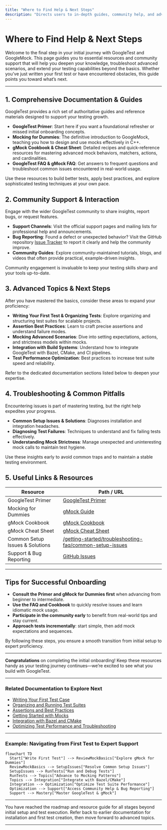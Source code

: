 ```yaml
---
title: "Where to Find Help & Next Steps"
description: "Directs users to in-depth guides, community help, and advanced documentation for when they’re ready to go further or need specialized assistance, completing the initial onboarding journey."
---
```


# Where to Find Help & Next Steps

Welcome to the final step in your initial journey with GoogleTest and GoogleMock. This page guides you to essential resources and community support that will help you deepen your knowledge, troubleshoot advanced scenarios, and extend your testing capabilities beyond the basics. Whether you’ve just written your first test or have encountered obstacles, this guide points you toward what’s next.

---

## 1. Comprehensive Documentation & Guides

GoogleTest provides a rich set of authoritative guides and reference materials designed to support your testing growth.

- **GoogleTest Primer**: Start here if you want a foundational refresher or missed initial onboarding concepts.
- **Mocking for Dummies**: The definitive introduction to GoogleMock, teaching you how to design and use mocks effectively in C++.
- **gMock Cookbook & Cheat Sheet**: Detailed recipes and quick-reference resources for mastering advanced mock behaviors, matchers, actions, and cardinalities.
- **GoogleTest FAQ & gMock FAQ**: Get answers to frequent questions and troubleshoot common issues encountered in real-world usage.

Use these resources to build better tests, apply best practices, and explore sophisticated testing techniques at your own pace.

## 2. Community Support & Interaction

Engage with the wider GoogleTest community to share insights, report bugs, or request features.

- **Support Channels**: Visit the official support pages and mailing lists for professional help and announcements.
- **Bug Reporting**: Found a defect or unexpected behavior? Visit the GitHub repository [Issue Tracker](https://github.com/google/googletest/issues) to report it clearly and help the community improve.
- **Community Guides**: Explore community-maintained tutorials, blogs, and videos that often provide practical, example-driven insights.

Community engagement is invaluable to keep your testing skills sharp and your tools up-to-date.

## 3. Advanced Topics & Next Steps

After you have mastered the basics, consider these areas to expand your proficiency:

- **Writing Your First Test & Organizing Tests**: Explore organizing and structuring test suites for scalable projects.
- **Assertion Best Practices**: Learn to craft precise assertions and understand failure modes.
- **Mocking Advanced Scenarios**: Dive into setting expectations, actions, and strictness models within mocks.
- **Integration with Build Systems**: Understand how to integrate GoogleTest with Bazel, CMake, and CI pipelines.
- **Test Performance Optimization**: Best practices to increase test suite speed and reliability.

Refer to the dedicated documentation sections listed below to deepen your expertise.

## 4. Troubleshooting & Common Pitfalls

Encountering issues is part of mastering testing, but the right help expedites your progress.

- **Common Setup Issues & Solutions**: Diagnoses installation and integration headaches.
- **Diagnosing Test Failures**: Techniques to understand and fix failing tests effectively.
- **Understanding Mock Strictness**: Manage unexpected and uninteresting mock calls to maintain test hygiene.

Use these insights early to avoid common traps and to maintain a stable testing environment.

## 5. Useful Links & Resources

| Resource                                         | Path / URL                                                             |
|-------------------------------------------------|------------------------------------------------------------------------|
| GoogleTest Primer                               | [GoogleTest Primer](/overview/product-intro-core-concepts/what-is-googletest) |
| Mocking for Dummies                             | [gMock Guide](https://google.github.io/googletest/gmock_for_dummies.html) |
| gMock Cookbook                                 | [gMock Cookbook](https://google.github.io/googletest/gmock_cook_book.html) |
| gMock Cheat Sheet                              | [gMock Cheat Sheet](https://google.github.io/googletest/gmock_cheat_sheet.html) |
| Common Setup Issues & Solutions                 | [/getting-started/troubleshooting-faq/common-setup-issues](../common-setup-issues) |
| Support & Bug Reporting                         | [GitHub Issues](https://github.com/google/googletest/issues)            |

---

## Tips for Successful Onboarding

- **Consult the Primer and gMock for Dummies first** when advancing from beginner to intermediate.
- **Use the FAQ and Cookbook** to quickly resolve issues and learn idiomatic mock usage.
- **Participate in the community early** to benefit from real-world tips and stay current.
- **Approach tests incrementally**: start simple, then add mock expectations and sequences.

By following these steps, you ensure a smooth transition from initial setup to expert proficiency.

---

**Congratulations** on completing the initial onboarding! Keep these resources handy as your testing journey continues—we’re excited to see what you build with GoogleTest.


---

### Related Documentation to Explore Next

- [Writing Your First Test Case](/getting-started/configuring-using-tests/write-first-test-case)
- [Organizing and Running Test Suites](/guides/core-testing-workflows/organizing-and-running-tests)
- [Assertions and Best Practices](/guides/core-testing-workflows/assertions-best-practices)
- [Getting Started with Mocks](/guides/mocking-and-advanced-scenarios/mocking-basics)
- [Integration with Bazel and CMake](/guides/integration-and-best-practices/build-system-integration)
- [Optimizing Test Performance and Troubleshooting](/guides/integration-and-best-practices/optimizing-tests-and-troubleshooting)


---

### Example: Navigating from First Test to Expert Support

```mermaid
flowchart TD
  Start["Write First Test"] --> ReviewMockBasics["Explore gMock for Dummies"]
  ReviewMockBasics --> SetupIssues["Resolve Common Setup Issues"]
  SetupIssues --> RunTests["Run and Debug Tests"]
  RunTests --> Topics["Advance to Mocking Patterns"]
  Topics --> Integration["Integrate with Bazel/CMake"]
  Integration --> Optimization["Optimize Test Suite Performance"]
  Optimization --> Support["Access Community Help & Bug Reporting"]
  Support --> Mastery["Master GoogleTest & gMock"]
```

---

<Check>
You have reached the roadmap and resource guide for all stages beyond initial setup and test execution. Refer back to earlier documentation for installation and first test creation, then move forward to advanced topics.
</Check>

---